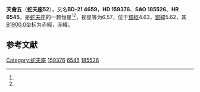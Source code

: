 {{Starbox begin
| name = 蛇夫座52
}}
{{Starbox observe
| epoch = [[J2000.0|J2000.0]]
| constell = [[蛇夫座|蛇夫座]]<ref name=SIMBAD>{{cite web
 | url=http://simbad.u-strasbg.fr/simbad/sim-id?Ident=HR+6545
 | title=Pulsating variable Star
 | publisher=Centre de Données astronomiques de Strasbourg
 | work=SIMBAD
 | accessdate=2012-07-13
 | archive-date=2019-08-12
 | archive-url=https://web.archive.org/web/20190812183820/http://simbad.u-strasbg.fr/simbad/sim-id?Ident=HR+6545
 }}</ref><ref name=DATA>{{cite web
 | url=http://vizier.u-strasbg.fr/viz-bin/VizieR-5?-out.add=.&-source=5050&-corr=PK=HR&-out.max=9999&HR=6545
 | title=VizieR Detailed Page
 | accessdate=2012-07-13
 | archive-date=2016-03-05
 | archive-url=https://web.archive.org/web/20160305204738/http://vizier.u-strasbg.fr/viz-bin/VizieR-5?-out.add=.&-source=5050&-corr=PK=HR&-out.max=9999&HR=6545
 | dead-url=no
 }}</ref>
| 星官 = [[天龠_(星官)|天龠]]
| ra = {{RA|17|35|18.5}}<ref name=SIMBAD /><ref name=DATA />
| dec = {{DEC|-22|2|38}}<ref name=SIMBAD /><ref name=DATA />
| appmag_v = 6.57<ref name=SIMBAD /><ref name=DATA />
}}
{{Starbox character
| class = B8p<ref name=SIMBAD /><ref name=DATA />
| b-v = 0.01<ref name=SIMBAD /><ref name=DATA />
| u-b = -0.18<ref name=SIMBAD /><ref name=DATA />
| r-i = <ref name=SIMBAD /><ref name=DATA />
| variable = 
}}
{{Starbox astrometry
| radial_v = -0.18
| prop_mo_ra = -12
| parallax = 
| p_error = 
}}
{{Starbox catalog
| names =BD-21 4659，[[SAO星表|SAO]] 185526，[[HD星表|HD]] 159376，[[HR星表|HR]] 6545}}
{{Starbox reference |Simbad=HR+6545}}
{{Starbox end}}

'''天龠五'''（'''蛇夫座52'''），又名'''BD-21 4659'''，'''HD 159376'''、'''SAO 185526'''、'''HR 6545'''，是[[蛇夫座|蛇夫座]]的一颗恒星<ref name=SIMBAD /><ref name=DATA />，视星等为6.57，位于[[銀道座標系|銀經]]4.63，[[銀道座標系|銀緯]]5.62，其[[B1900.0|B1900.0]]坐标为赤經{{RA|17|29|17.5}}，赤緯{{DEC|-21|5.62|35}}。

== 参考文献 ==
{{reflist}}

{{star-stub}}

{{蛇夫座恒星}}
{{星官|天龠|7|4}}
[[Category:蛇夫座|Category:蛇夫座]]
[[Category:HD和HDE天體|159376]]
[[Category:HR天體|6545]]
[[Category:SAO天體|185526]]